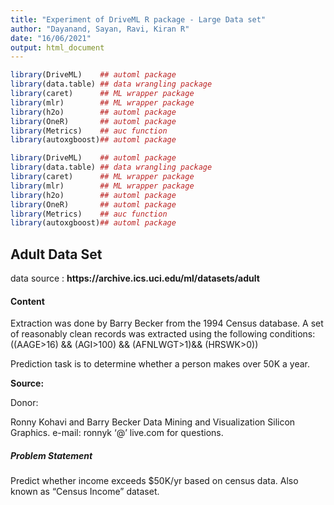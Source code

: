 ```yaml
---
title: "Experiment of DriveML R package - Large Data set"
author: "Dayanand, Sayan, Ravi, Kiran R"
date: "16/06/2021"
output: html_document
---
```


```r
library(DriveML)    ## automl package
library(data.table) ## data wrangling package
library(caret)      ## ML wrapper package
library(mlr)        ## ML wrapper package
library(h2o)        ## automl package
library(OneR)       ## automl package
library(Metrics)    ## auc function
library(autoxgboost)## automl package
```

```r
library(DriveML)    ## automl package
library(data.table) ## data wrangling package
library(caret)      ## ML wrapper package
library(mlr)        ## ML wrapper package
library(h2o)        ## automl package
library(OneR)       ## automl package
library(Metrics)    ## auc function
library(autoxgboost)## automl package
```

## Adult Data Set

data source : **https://archive.ics.uci.edu/ml/datasets/adult**

#### Content

Extraction was done by Barry Becker from the 1994 Census database. A set of reasonably clean records was extracted using the following conditions: ((AAGE>16) && (AGI>100) && (AFNLWGT>1)&& (HRSWK>0))

Prediction task is to determine whether a person makes over 50K a year.

**Source:**

Donor:

Ronny Kohavi and Barry Becker
Data Mining and Visualization
Silicon Graphics.
e-mail: ronnyk '@' live.com for questions.

##### Problem Statement

Predict whether income exceeds $50K/yr based on census data. Also known as "Census Income" dataset.

